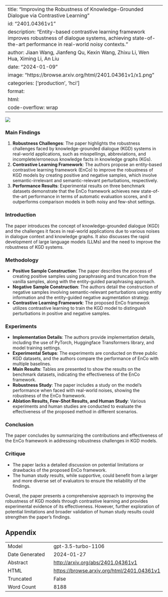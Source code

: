 
---
title: "Improving the Robustness of Knowledge-Grounded Dialogue via Contrastive Learning"
id: "2401.04361v1"
description: "Entity-based contrastive learning framework improves robustness of dialogue systems, achieving state-of-the-art performance in real-world noisy contexts."
author: Jiaan Wang, Jianfeng Qu, Kexin Wang, Zhixu Li, Wen Hua, Ximing Li, An Liu
date: "2024-01-09"
image: "https://browse.arxiv.org/html/2401.04361v1/x1.png"
categories: ['production', 'hci']
format:
  html:
    code-overflow: wrap
---

![](https://browse.arxiv.org/html/2401.04361v1/x1.png)

### Main Findings

1. **Robustness Challenges**: The paper highlights the robustness challenges faced by knowledge-grounded dialogue (KGD) systems in real-world applications, such as misspellings, abbreviations, and incomplete/erroneous knowledge facts in knowledge graphs (KGs).
2. **Contrastive Learning Framework**: The authors propose an entity-based contrastive learning framework (EnCo) to improve the robustness of KGD models by creating positive and negative samples, which involve semantic-irrelevant and semantic-relevant perturbations, respectively.
3. **Performance Results**: Experimental results on three benchmark datasets demonstrate that the EnCo framework achieves new state-of-the-art performance in terms of automatic evaluation scores, and it outperforms comparison models in both noisy and few-shot settings.

### Introduction
The paper introduces the concept of knowledge-grounded dialogue (KGD) and the challenges it faces in real-world applications due to various noises in dialogue context and knowledge graphs. It also discusses the rapid development of large language models (LLMs) and the need to improve the robustness of KGD systems.

### Methodology
- **Positive Sample Construction**: The paper describes the process of creating positive samples using paraphrasing and truncation from the vanilla samples, along with the entity-guided paraphrasing approach.
- **Negative Sample Construction**: The authors detail the construction of negative samples involving semantic-relevant perturbations using entity information and the entity-guided negative augmentation strategy.
- **Contrastive Learning Framework**: The proposed EnCo framework utilizes contrastive learning to train the KGD model to distinguish perturbations in positive and negative samples.

### Experiments
- **Implementation Details**: The authors provide implementation details, including the use of PyTorch, Huggingface Transformers library, and model training settings.
- **Experimental Setups**: The experiments are conducted on three public KGD datasets, and the authors compare the performance of EnCo with multiple baselines.
- **Main Results**: Tables are presented to show the results on the benchmark datasets, indicating the effectiveness of the EnCo framework.
- **Robustness Study**: The paper includes a study on the model's performance when faced with real-world noises, showing the robustness of the EnCo framework.
- **Ablation Results, Few-Shot Results, and Human Study**: Various experiments and human studies are conducted to evaluate the effectiveness of the proposed method in different scenarios.

### Conclusion
The paper concludes by summarizing the contributions and effectiveness of the EnCo framework in addressing robustness challenges in KGD models.

### Critique
- The paper lacks a detailed discussion on potential limitations or drawbacks of the proposed EnCo framework.
- The human study results, while supportive, could benefit from a larger and more diverse set of evaluators to ensure the reliability of the findings.

Overall, the paper presents a comprehensive approach to improving the robustness of KGD models through contrastive learning and provides experimental evidence of its effectiveness. However, further exploration of potential limitations and broader validation of human study results could strengthen the paper's findings.

## Appendix

|          |          |
|----------|----------|
| Model     | gpt-3.5-turbo-1106       |
| Date Generated     | 2024-01-27       |
| Abstract | [http://arxiv.org/abs/2401.04361v1](http://arxiv.org/abs/2401.04361v1)        |
| HTML     | [https://browse.arxiv.org/html/2401.04361v1](https://browse.arxiv.org/html/2401.04361v1)       |
| Truncated       | False       |
| Word Count       | 8188       |